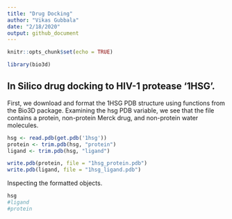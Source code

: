```yaml
---
title: "Drug Docking"
author: "Vikas Gubbala"
date: "2/18/2020"
output: github_document
---
```


```r
knitr::opts_chunk$set(echo = TRUE)
```

```r
library(bio3d)
```


## In Silico drug docking to HIV-1 protease '1HSG'.

First, we download and format the 1HSG PDB structure using functions from the Bio3D package. Examining the hsg PDB variable, we see that the file contains a protein, non-protein Merck drug, and non-protein water molecules.

```r
hsg <- read.pdb(get.pdb('1hsg'))
protein <- trim.pdb(hsg, "protein")
ligand <- trim.pdb(hsg, "ligand")

write.pdb(protein, file = "1hsg_protein.pdb")
write.pdb(ligand, file = "1hsg_ligand.pdb")
```
Inspecting the formatted objects.
```r
hsg
#ligand
#protein
```

